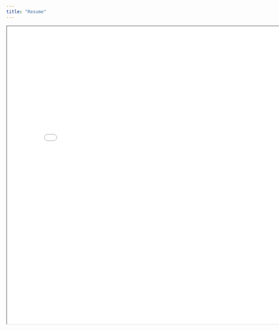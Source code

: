 ```yaml
---
title: "Resume"
---
```

<iframe 
  width="800" 
  height="800" 
  src="img/20230307_CV.pdf">
</iframe>